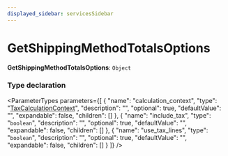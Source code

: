 ```yaml
---
displayed_sidebar: servicesSidebar
---
```



# GetShippingMethodTotalsOptions

 **GetShippingMethodTotalsOptions**: `Object`

### Type declaration

<ParameterTypes parameters={[
  {
    "name": "calculation_context",
    "type": "[TaxCalculationContext](TaxCalculationContext.mdx)",
    "description": "",
    "optional": true,
    "defaultValue": "",
    "expandable": false,
    "children": []
  },
  {
    "name": "include_tax",
    "type": "`boolean`",
    "description": "",
    "optional": true,
    "defaultValue": "",
    "expandable": false,
    "children": []
  },
  {
    "name": "use_tax_lines",
    "type": "`boolean`",
    "description": "",
    "optional": true,
    "defaultValue": "",
    "expandable": false,
    "children": []
  }
]} />
